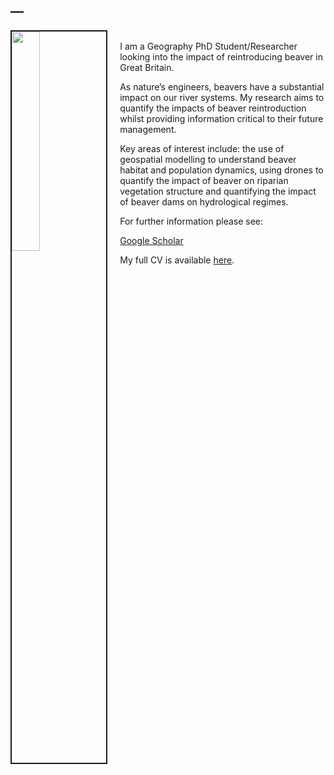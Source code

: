 ---
---

<link rel="stylesheet" href="styles.css" type="text/css">

<img src="images/Hugh_Photo.jpg" style="width:30%; border:2px solid; margin-right: 20px" align="left">
\
I am a Geography PhD Student/Researcher looking into the impact of reintroducing beaver in Great Britain. 

As nature’s engineers, beavers have a substantial impact on our river systems. My research aims to quantify the impacts of beaver reintroduction whilst providing information critical to their future management.

Key areas of interest include: the use of geospatial modelling to understand beaver habitat and population dynamics, using drones to quantify the impact of beaver on riparian vegetation structure and quantifying the impact of beaver dams on hydrological regimes.

For further information please see:


[Google Scholar](https://scholar.google.co.uk/citations?user=liRn8cYAAAAJ&hl=en) 


My full CV is available [here](files/Hugh_Graham_CV.pdf).